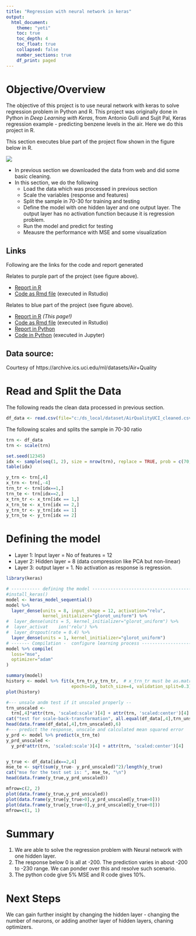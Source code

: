---
title: "Regression with neural network in keras"
output: 
  html_document:
    theme: "yeti"
    toc: true
    toc_depth: 4
    toc_float: true
    collapsed: false
    number_sections: true
    df_print: paged
---

# Objective/Overview

The objective of this project is to use neural network with keras to solve regression problem in Python and R. This project was originally done in Python in _Deep Learning with Keras_, from Antonio Gulli and Sujit Pal, Keras regression example - predicting benzene levels in the air. Here we do this project in R.

This section executes blue part of the project flow shown in the figure below in R.
<p></p>

![](image/mproj_keras_regression_airquality.png)

<p></p> 
* In previous section we downloaded the data from web and did some basic cleaning.
* In this section, we do the following
  - Load the data which was processed in previous section
  - Scale the variables (response and features)
  - Split the sample in 70-30 for training and testing
  - Define the model with one hidden layer and one output layer. The output layer has no activation function because it is regression problem.
  - Run the model and predict for testing
  - Meausre the performance with MSE and some visualization
  
## Links

Following are the links for the code and report generated

Relates to purple part of the project (see figure above).

* [Report in R](mproj_keras_regression_airquality_1_basic.html) 
* [Code as Rmd file](mproj_keras_regression_airquality_1_basic.Rmd) (executed in Rstudio)

Relates to blue part of the project (see figure above).

* [Report in R](mproj_keras_regression_airquality_2_keras.html) _(This page!)_
* [Code as Rmd file](mproj_keras_regression_airquality_2_keras.Rmd) (executed in Rstudio)
* [Report in Python](mproj_regression_airquality.html)
* [Code in Python](mproj_regression_airquality.ipynb) (executed in Jupyter)

## Data source: 

Courtesy of https://archive.ics.uci.edu/ml/datasets/Air+Quality

# Read and Split the Data

The following reads the clean data processed in previous section.

```{r read the clean/ML Ready file}
df_data <- read.csv(file="c:/ds_local/dataset/AirQualityUCI_cleaned.csv", header=TRUE)
```

The following scales and splits the sample in 70-30 ratio
```{r r data preparation - scale and split}
trn <- df_data
trn <- scale(trn) 

set.seed(12345)
idx <- sample(seq(1, 2), size = nrow(trn), replace = TRUE, prob = c(70, 30))
table(idx)

y_trn <- trn[,4]
x_trn <- trn[,-4]
trn_tr <- trn[idx==1,]
trn_te <- trn[idx==2,]
x_trn_tr <- x_trn[idx == 1,]
x_trn_te <- x_trn[idx == 2,]
y_trn_tr <- y_trn[idx == 1]
y_trn_te <- y_trn[idx == 2]

```

# Defining the model

* Layer 1: Input layer = No of features = 12
* Layer 2: Hidden layer = 8 (data compression like PCA but non-linear)
* Layer 3: output layer = 1. No activation as response is regression.

```{r modelling and performance}

library(keras)

# ----------- defining the model ---------------------------------------------
#install_keras()
model <- keras_model_sequential() 
model %>% 
  layer_dense(units = 8, input_shape = 12, activation="relu",
              kernel_initializer="glorot_uniform") %>% 
#  layer_dense(units = 5, kernel_initializer="glorot_uniform") %>% 
#  layer_activat    ion('relu') %>% 
#  layer_dropout(rate = 0.4) %>% 
  layer_dense(units = 1, kernel_initializer="glorot_uniform") 
# ------- Compilation -  configure learning process ---------------------------
model %>% compile(
  loss="mse", 
  optimizer="adam"
)

summary(model)
history <- model %>% fit(x_trn_tr,y_trn_tr,  # x_trn_tr must be as.matrix
                         epochs=10, batch_size=4, validation_split=0.3)
plot(history)
```


```{r keras code for training}
#--- unsale andm test if it unscaled properly --
trn_unscaled <- 
  trn[,4]*attr(trn, 'scaled:scale')[4] + attr(trn, 'scaled:center')[4]
cat("test for scale-back-transformation", all.equal(df_data[,4],trn_unscaled),"\n")
head(data.frame(df_data[,4],trn_unscaled),6)
#--- predict the response, unscale and calculated mean squared error
y_prd <- model %>% predict(x_trn_te)
y_prd_unscaled <- 
  y_prd*attr(trn, 'scaled:scale')[4] + attr(trn, 'scaled:center')[4]


y_true <- df_data[idx==2,4]
mse_te <- sqrt(sum(y_true- y_prd_unscaled)^2)/length(y_true)
cat("mse for the test set is: ", mse_te, "\n")
head(data.frame(y_true,y_prd_unscaled))

mfrow=c(2, 2)
plot(data.frame(y_true,y_prd_unscaled))
plot(data.frame(y_true[y_true>0],y_prd_unscaled[y_true>0]))
plot(data.frame(y_true[y_true<0],y_prd_unscaled[y_true<0]))
mfrow=c(1, 1)
```

# Summary 

1. We are able to solve the regression problem with Neural network with one hidden layer.
2. The response below 0 is all at -200. The prediction varies in about -200 to -230 range. We can ponder over this and resolve such scenario.
3. The python code give 5% MSE and R code gives 10%.

# Next Steps

We can gain further insight by changing the hidden layer - changing the number of neurons, or adding another layer of hidden layers, chaning optimizers. 
